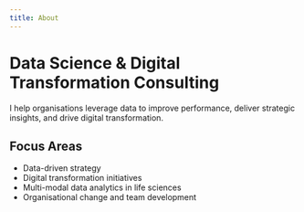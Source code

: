 ```yaml
---
title: About
---
```


# Data Science & Digital Transformation Consulting

I help organisations leverage data to improve performance, deliver strategic insights, and drive digital transformation.

## Focus Areas

- Data-driven strategy
- Digital transformation initiatives
- Multi-modal data analytics in life sciences
- Organisational change and team development

